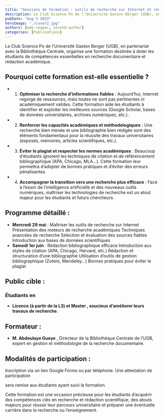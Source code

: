 ```yaml
---
title: "Sessions de formation : outils de recherche sur Internet et rédaction bibliographique"
description: Le Club Science Po de l'Université Gaston Berger (UGB), en partenariat avec la Bibliothèque Centrale, organise une formation destinée à doter les étudiants de compétences essentielles en recherche documentaire et rédaction académique.
pubDate: "Aug 5 2023"
heroImage: "./cover2.jpg"
authors: [web-reaper, second-author]
categories: [Publications]
---
```


Le Club Science Po de l'Université Gaston Berger (UGB), en partenariat avec la Bibliothèque Centrale, organise une formation destinée à doter les étudiants de compétences essentielles en recherche documentaire et rédaction académique.

## Pourquoi cette formation est-elle essentielle ?

- 1. **Optimiser la recherche d’informations fiables** : Aujourd’hui, Internet regorge de ressources, mais toutes ne sont pas pertinentes ni académiquement valides. Cette formation aide les étudiants à identifier et exploiter les meilleures sources (Google Scholar, bases de données universitaires, archives numériques, etc.).
- 2. **Renforcer les capacités académiques et méthodologiques** : Une recherche bien menée et une bibliographie bien rédigée sont des éléments fondamentaux pour la réussite des travaux universitaires (exposés, mémoires, articles scientifiques, etc.).
- 3. **Éviter le plagiat et respecter les normes académiques** : Beaucoup d’étudiants ignorent les techniques de citation et de référencement bibliographique (APA, Chicago, MLA…). Cette formation leur permettra d’adopter de bonnes pratiques et d’éviter des erreurs pénalisantes.
- 4. **Accompagner la transition vers une recherche plus efficace** : Face à l’essor de l’intelligence artificielle et des nouveaux outils numériques, maîtriser les technologies de recherche est un atout majeur pour les étudiants et futurs chercheurs.

## Programme détaillé :
- **Mercredi 29 mai** : Maîtriser les outils de recherche sur Internet
Présentation des moteurs de recherche académiques
Techniques avancées de recherche
Sélection et évaluation des sources fiables
Introduction aux bases de données scientifiques
- **Samedi 1er juin** : Rédaction bibliographique efficace
Introduction aux styles de citation (APA, Chicago, Harvard, etc.)
Rédaction et structuration d’une bibliographie
Utilisation d’outils de gestion bibliographique (Zotero, Mendeley…)
Bonnes pratiques pour éviter le plagiat


## Public cible :
### Étudiants en
 
* **Licence (à partir de la L3) et Master
, soucieux d’améliorer leurs travaux de recherche**.

## Formateur :
- **M. Abdoulaye Gueye**
, Directeur de la Bibliothèque Centrale de l’UGB, expert en gestion et méthodologie de la recherche documentaire.

## Modalités de participation :
Inscription via un lien Google Forms ou par téléphone.
Une attestation de participation
 
sera remise aux étudiants ayant suivi la formation.

Cette formation est une occasion précieuse pour les étudiants d’acquérir des compétences clés en recherche et rédaction scientifique, des atouts majeurs pour réussir leur parcours universitaire et préparer une éventuelle carrière dans la recherche ou l’enseignement.
